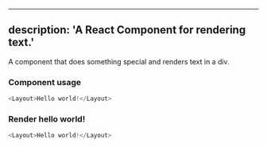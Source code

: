 
---
description: 'A React Component for rendering text.'
---

A component that does something special and renders text in a div.

### Component usage
```js
<Layout>Hello world!</Layout>
```

### Render hello world!

```js live
<Layout>Hello world!</Layout>
```
    
